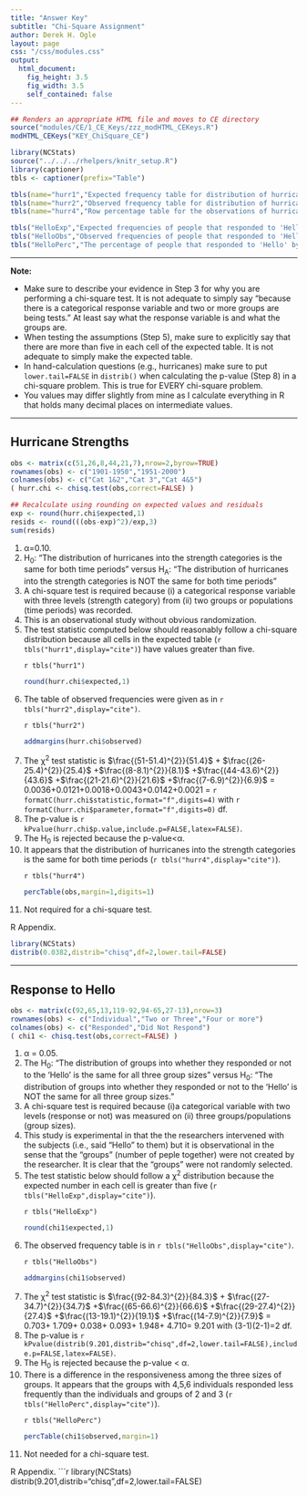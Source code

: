 ```yaml
---
title: "Answer Key"
subtitle: "Chi-Square Assignment"
author: Derek H. Ogle
layout: page
css: "/css/modules.css"
output:
  html_document:
    fig_height: 3.5
    fig_width: 3.5
    self_contained: false
---
```


```r
## Renders an appropriate HTML file and moves to CE directory
source("modules/CE/1_CE_Keys/zzz_modHTML_CEKeys.R")
modHTML_CEKeys("KEY_ChiSquare_CE")
```

```r
library(NCStats)
source("../../../rhelpers/knitr_setup.R")
library(captioner)
tbls <- captioner(prefix="Table")

tbls(name="hurr1","Expected frequency table for distribution of hurricanes into the strength and time period categories.")
tbls(name="hurr2","Observed frequency table for distribution of hurricanes into the strength and time period categories.")
tbls(name="hurr4","Row percentage table for the observations of hurricane strengths by time period.")

tbls("HelloExp","Expected frequencies of people that responded to 'Hello' and group size.")
tbls("HelloObs","Observed frequencies of people that responded to 'Hello' and group size.")
tbls("HelloPerc","The percentage of people that responded to 'Hello' by group size.")
```

----

<div class="alert alert-warning">
<strong>Note:</strong> 
<ul>
<li>Make sure to describe your evidence in Step 3 for why you are performing a chi-square test. It is not adequate to simply say "because there is a categorical response variable and two or more groups are being tests." At least say what the response variable is and what the groups are.</li>
<li>When testing the assumptions (Step 5), make sure to explicitly say that there are more than five in each cell of the expected table. It is not adequate to simply make the expected table.</li>
<li>In hand-calculation questions (e.g., hurricanes) make sure to put `lower.tail=FALSE` in `distrib()` when calculating the p-value (Step 8) in a chi-square problem. This is true for EVERY chi-square problem.</li>
<li>You values may differ slightly from mine as I calculate everything in R that holds many decimal places on intermediate values.</li>
</ul>
</div>

----

## Hurricane Strengths
```r
obs <- matrix(c(51,26,8,44,21,7),nrow=2,byrow=TRUE)
rownames(obs) <- c("1901-1950","1951-2000")
colnames(obs) <- c("Cat 1&2","Cat 3","Cat 4&5")
( hurr.chi <- chisq.test(obs,correct=FALSE) )

## Recalculate using rounding on expected values and residuals
exp <- round(hurr.chi$expected,1)
resids <- round(((obs-exp)^2)/exp,3)
sum(resids)
```

<ol>
  <li>&alpha;=0.10.</li>
  <li>H<sub>0</sub>: "The distribution of hurricanes into the strength categories is the same for both time periods" versus H<sub>A</sub>: "The distribution of hurricanes into the strength categories is NOT the same for both time periods"</li>
  <li>A chi-square test is required because (i) a categorical response variable with three levels (strength category) from (ii) two groups or populations (time periods) was recorded.</li>
  <li>This is an observational study without obvious randomization.</li>
  <li>The test statistic computed below should reasonably follow a chi-square distribution because all cells in the expected table (`r tbls("hurr1",display="cite")`) have values greater than five.</li>

`r tbls("hurr1")`

```r
round(hurr.chi$expected,1)
```

  <li>The table of observed frequencies were given as in `r tbls("hurr2",display="cite")`.</li>

`r tbls("hurr2")`

```r
addmargins(hurr.chi$observed)
```

  <li>The &chi;<sup>2</sup> test statistic is  $\frac{(51-51.4)^{2}}{51.4}$ + $\frac{(26-25.4)^{2}}{25.4}$ +$\frac{(8-8.1)^{2}}{8.1}$ +$\frac{(44-43.6)^{2}}{43.6}$ +$\frac{(21-21.6)^{2}}{21.6}$ +$\frac{(7-6.9)^{2}}{6.9}$ = 0.0036+0.0121+0.0018+0.0043+0.0142+0.0021 = `r formatC(hurr.chi$statistic,format="f",digits=4)` with `r formatC(hurr.chi$parameter,format="f",digits=0)` df.</li>
  <li>The p-value is `r kPvalue(hurr.chi$p.value,include.p=FALSE,latex=FALSE)`.</li>
  <li>The H<sub>0</sub> is rejected because the p-value<&alpha;.</li>
  <li>It appears that the distribution of hurricanes into the strength categories is the same for both time periods (`r tbls("hurr4",display="cite")`).</li>

`r tbls("hurr4")`

```r
percTable(obs,margin=1,digits=1)
```

  <li>Not required for a chi-square test.</li>
</ol>

R Appendix.
```r
library(NCStats)
distrib(0.0382,distrib="chisq",df=2,lower.tail=FALSE)
```

----

## Response to Hello
```r
obs <- matrix(c(92,65,13,119-92,94-65,27-13),nrow=3)
rownames(obs) <- c("Individual","Two or Three","Four or more")
colnames(obs) <- c("Responded","Did Not Respond")
( chi1 <- chisq.test(obs,correct=FALSE) )
```

<ol>
<li>&alpha; = 0.05.</li>
<li>The H<sub>0</sub>: "The distribution of groups into whether they responded or not to the 'Hello' is the same for all three group sizes" versus H<sub>0</sub>: "The distribution of groups into whether they responded or not to the 'Hello' is NOT the same for all three group sizes."</li>
<li>A chi-square test is required because (i)a categorical variable with two levels (response or not) was measured on (ii) three groups/populations (group sizes).</li>
<li>This study is experimental in that the the researchers intervened with the subjects (i.e., said "Hello" to them) but it is observational in the sense that the "groups" (number of peple together) were not created by the researcher. It is clear that the "groups" were not randomly selected.</li>
<li>The test statistic below should follow a &chi;<sup>2</sup> distribution because the expected number in each cell is greater than five (`r tbls("HelloExp",display="cite")`).</li>

`r tbls("HelloExp")`

```r
round(chi1$expected,1)
```

<li>The observed frequency table is in `r tbls("HelloObs",display="cite")`.</li>

`r tbls("HelloObs")`

```r
addmargins(chi1$observed)
```

<li>The &chi;<sup>2</sup> test statistic is $\frac{(92-84.3)^{2}}{84.3}$ + $\frac{(27-34.7)^{2}}{34.7}$ +$\frac{(65-66.6)^{2}}{66.6}$ +$\frac{(29-27.4)^{2}}{27.4}$ +$\frac{(13-19.1)^{2}}{19.1}$ +$\frac{(14-7.9)^{2}}{7.9}$ = 0.703+ 1.709+ 0.038+ 0.093+ 1.948+ 4.710= 9.201 with (3-1)(2-1)=2 df.</li>
<li>The p-value is `r kPvalue(distrib(9.201,distrib="chisq",df=2,lower.tail=FALSE),include.p=FALSE,latex=FALSE)`.</li>
<li>The H<sub>0</sub> is rejected because the p-value < &alpha;.</li>
<li>There is a difference in the responsiveness among the three sizes of groups. It appears that the groups with 4,5,6 individuals responded less frequently than the individuals and groups of 2 and 3 (`r tbls("HelloPerc",display="cite")`).</li>

`r tbls("HelloPerc")`

```r
percTable(chi1$observed,margin=1)
```

<li>Not needed for a chi-square test.</li>
</ol>

R Appendix.
```r
library(NCStats)
distrib(9.201,distrib="chisq",df=2,lower.tail=FALSE)
